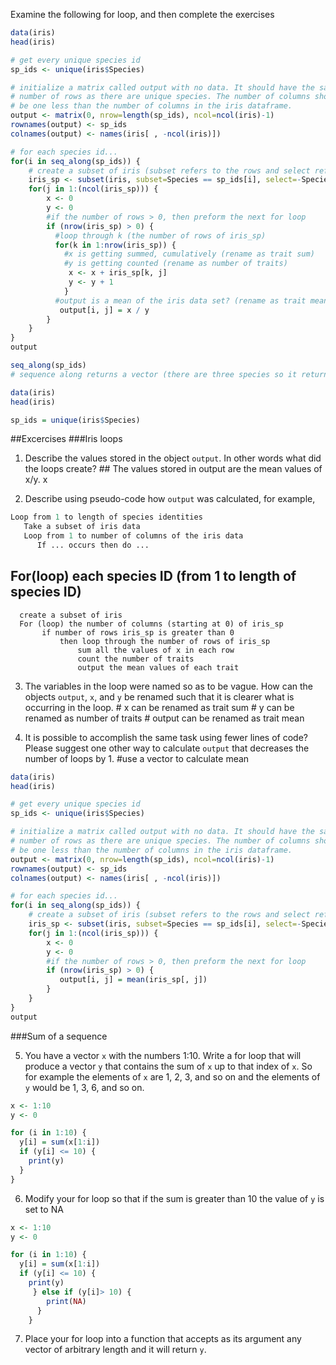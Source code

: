 Examine the following for loop, and then complete the exercises

```r
data(iris)
head(iris)

# get every unique species id
sp_ids <- unique(iris$Species)

# initialize a matrix called output with no data. It should have the same
# number of rows as there are unique species. The number of columns should
# be one less than the number of columns in the iris dataframe.
output <- matrix(0, nrow=length(sp_ids), ncol=ncol(iris)-1)
rownames(output) <- sp_ids
colnames(output) <- names(iris[ , -ncol(iris)])

# for each species id...
for(i in seq_along(sp_ids)) {
    # create a subset of iris (subset refers to the rows and select refers to the columns)
    iris_sp <- subset(iris, subset=Species == sp_ids[i], select=-Species)
    for(j in 1:(ncol(iris_sp))) {
        x <- 0
        y <- 0
        #if the number of rows > 0, then preform the next for loop
        if (nrow(iris_sp) > 0) {
          #loop through k (the number of rows of iris_sp)  
          for(k in 1:nrow(iris_sp)) {
            #x is getting summed, cumulatively (rename as trait sum)
            #y is getting counted (rename as number of traits)
             x <- x + iris_sp[k, j]
             y <- y + 1
            }
          #output is a mean of the iris data set? (rename as trait mean)
           output[i, j] = x / y 
        }
    }
}
output
```

```r
seq_along(sp_ids)
# sequence along returns a vector (there are three species so it returns 3)
```

```r
data(iris)
head(iris)
```
```r
sp_ids = unique(iris$Species)
```


##Excercises
###Iris loops

1. Describe the values stored in the object `output`. In other words what did the 
loops create?
## The values stored in output are the mean values of x/y.  x 


2. Describe using pseudo-code how `output` was calculated, for example,
```r
Loop from 1 to length of species identities
   Take a subset of iris data 
   Loop from 1 to number of columns of the iris data
      If ... occurs then do ...  
```
## For(loop) each species ID (from 1 to length of species ID)
      create a subset of iris
      For (loop) the number of columns (starting at 0) of iris_sp
           if number of rows iris_sp is greater than 0
               then loop through the number of rows of iris_sp
                   sum all the values of x in each row
                   count the number of traits
                   output the mean values of each trait


3. The variables in the loop were named so as to be vague. How can the objects
`output`, `x`, and `y` be renamed such that it is clearer what is occurring in
the loop.
# x can be renamed as trait sum
# y can be renamed as number of traits
# output can be renamed as trait mean


4. It is possible to accomplish the same task using fewer lines of code? Please
suggest one other way to calculate `output` that decreases the number of loops
by 1.
#use a vector to calculate mean
```r
data(iris)
head(iris)

# get every unique species id
sp_ids <- unique(iris$Species)

# initialize a matrix called output with no data. It should have the same
# number of rows as there are unique species. The number of columns should
# be one less than the number of columns in the iris dataframe.
output <- matrix(0, nrow=length(sp_ids), ncol=ncol(iris)-1)
rownames(output) <- sp_ids
colnames(output) <- names(iris[ , -ncol(iris)])

# for each species id...
for(i in seq_along(sp_ids)) {
    # create a subset of iris (subset refers to the rows and select refers to the columns)
    iris_sp <- subset(iris, subset=Species == sp_ids[i], select=-Species)
    for(j in 1:(ncol(iris_sp))) {
        x <- 0
        y <- 0
        #if the number of rows > 0, then preform the next for loop
        if (nrow(iris_sp) > 0) {
           output[i, j] = mean(iris_sp[, j]) 
        }
    }
}
output
```
###Sum of a sequence

5. You have a vector `x` with the numbers 1:10. Write a for loop that will
produce a vector `y` that contains the sum of `x` up to that index of `x`. So
for example the elements of `x` are 1, 2, 3, and so on and the elements of `y`
would be 1, 3, 6, and so on.
```r
x <- 1:10
y <- 0

for (i in 1:10) {
  y[i] = sum(x[1:i])
  if (y[i] <= 10) {
    print(y)
  }
}
```

6. Modify your for loop so that if the sum is greater than 10 the value of `y`
is set to NA

```r
x <- 1:10
y <- 0

for (i in 1:10) {
  y[i] = sum(x[1:i])
  if (y[i] <= 10) {
    print(y) 
     } else if (y[i]> 10) {
        print(NA)
      }
    }
```

7. Place your for loop into a function that accepts as its argument any vector
of arbitrary length and it will return `y`. 

```r

```


